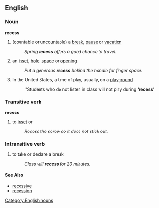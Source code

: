==English==
===Noun===
'''recess'''
#(countable or uncountable) a [[break]], [[pause]] or [[vacation]]
#:''Spring '''recess''' offers a good chance to travel.''
#an [[inset]], [[hole]], [[space]] or [[opening]]
#:''Put a generous '''recess''' behind the handle for finger space.''
#In the United States, a time of play, usually, on a [[playground]]
#:''Students who do not listen in class will not play during ''''recess''''

{{Category:Education}}

===Transitive verb===
'''recess'''
#to [[inset]] or 
#:''Recess the screw so it does not stick out.''

===Intransitive verb===
# to take or declare a break
#:''Class will '''recess''' for 20 minutes.''

====See Also====
*[[recessive]]
*[[recession]]
[[Category:English nouns]]